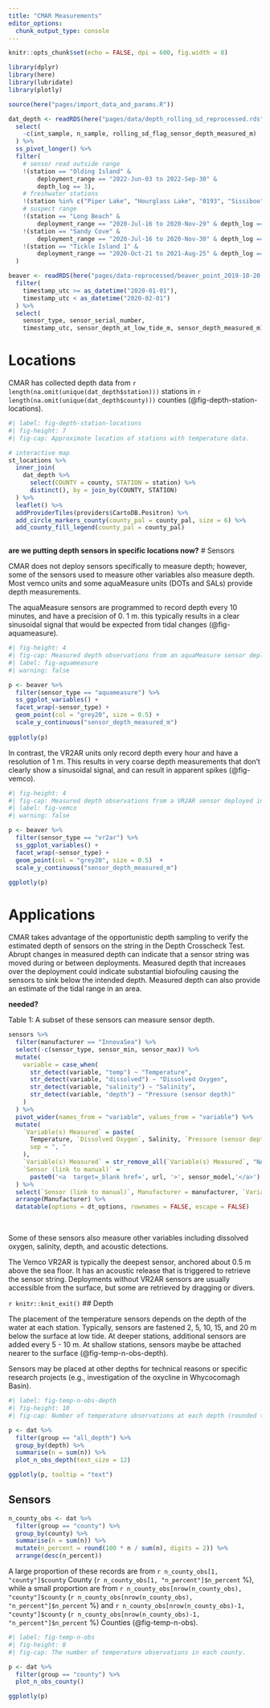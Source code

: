 ```yaml
---
title: "CMAR Measurements"
editor_options: 
  chunk_output_type: console
---
```



```r
knitr::opts_chunk$set(echo = FALSE, dpi = 600, fig.width = 8)

library(dplyr)
library(here)
library(lubridate)
library(plotly)

source(here("pages/import_data_and_params.R"))

dat_depth <- readRDS(here("pages/data/depth_rolling_sd_reprocessed.rds")) %>%
  select(
    -c(int_sample, n_sample, rolling_sd_flag_sensor_depth_measured_m)
  ) %>%
  ss_pivot_longer() %>%
  filter(
    # sensor read outside range
    !(station == "Olding Island" &
        deployment_range == "2022-Jun-03 to 2022-Sep-30" &
        depth_log == 3),
    # freshwater stations
    !(station %in% c("Piper Lake", "Hourglass Lake", "0193", "Sissiboo")),
    # suspect range
    !(station == "Long Beach" &
        deployment_range == "2020-Jul-16 to 2020-Nov-29" & depth_log == 5),
    !(station == "Sandy Cove" &
        deployment_range == "2020-Jul-16 to 2020-Nov-30" & depth_log == 5),
    !(station == "Tickle Island 1" &
        deployment_range == "2020-Oct-21 to 2021-Aug-25" & depth_log == 5)
  )

beaver <- readRDS(here("pages/data-reprocessed/beaver_point_2019-10-20.rds")) %>% 
  filter(
    timestamp_utc >= as_datetime("2020-01-01"),
    timestamp_utc < as_datetime("2020-02-01")
  ) %>% 
  select(
    sensor_type, sensor_serial_number, 
    timestamp_utc, sensor_depth_at_low_tide_m, sensor_depth_measured_m)

```

# Locations

CMAR has collected depth data from `r length(na.omit(unique(dat_depth$station)))` stations in `r length(na.omit(unique(dat_depth$county)))` counties (@fig-depth-station-locations). 

```r
#| label: fig-depth-station-locations
#| fig-height: 7
#| fig-cap: Approximate location of stations with temperature data. 

# interactive map
st_locations %>% 
  inner_join(
    dat_depth %>% 
      select(COUNTY = county, STATION = station) %>% 
      distinct(), by = join_by(COUNTY, STATION)
  ) %>% 
  leaflet() %>% 
  addProviderTiles(providers$CartoDB.Positron) %>% 
  add_circle_markers_county(county_pal = county_pal, size = 6) %>% 
  add_county_fill_legend(county_pal = county_pal)
  
```

**are we putting depth sensors in specific locations now?**
# Sensors

CMAR does not deploy sensors specifically to measure depth; however, some of the sensors used to measure other variables also measure depth. Most vemco units and some aquaMeasure units (DOTs and SALs) provide depth measurements.

The aquaMeasure sensors are programmed to record depth every 10 minutes, and have a precision of 0. 1 m. this typically results in a clear sinusoidal signal that would be expected from tidal changes (@fig-aquameasure).

```r
#| fig-height: 4
#| fig-cap: Measured depth observations from an aquaMeasure sensor deployed in January 2020 at Beaver Point.
#| label: fig-aquameasure
#| warning: false

p <- beaver %>% 
  filter(sensor_type == "aquameasure") %>% 
  ss_ggplot_variables() +
  facet_wrap(~sensor_type) +
  geom_point(col = "grey20", size = 0.5) +
  scale_y_continuous("sensor_depth_measured_m")
   
ggplotly(p)

```

In contrast, the VR2AR units only record depth every hour and have a resolution of 1 m. This results in very coarse depth measurements that don't clearly show a sinusoidal signal, and can result in apparent spikes (@fig-vemco). 

```r
#| fig-height: 4
#| fig-cap: Measured depth observations from a VR2AR sensor deployed in January 2020 at Beaver Point.
#| label: fig-vemco
#| warning: false

p <- beaver %>% 
  filter(sensor_type == "vr2ar") %>% 
  ss_ggplot_variables() +
  facet_wrap(~sensor_type) +
  geom_point(col = "grey20", size = 0.5)  +
  scale_y_continuous("sensor_depth_measured_m")
   
ggplotly(p)
```

# Applications

CMAR takes advantage of the opportunistic depth sampling to verify the estimated depth of sensors on the string in the Depth Crosscheck Test. Abrupt changes in measured depth can indicate that a sensor string was moved during or between deployments. Measured depth that increases over the deployment could indicate substantial biofouling causing the sensors to sink below the intended depth. Measured depth can also provide an estimate of the tidal range in an area.




**needed?**

Table 1: A subset of these sensors can measure sensor depth.
```r
sensors %>%
  filter(manufacturer == "InnovaSea") %>% 
  select(-c(sensor_type, sensor_min, sensor_max)) %>% 
  mutate(
    variable = case_when(
      str_detect(variable, "temp") ~ "Temperature",
      str_detect(variable, "dissolved") ~ "Dissolved Oxygen",
      str_detect(variable, "salinity") ~ "Salinity",
      str_detect(variable, "depth") ~ "Pressure (sensor depth)"
    )
  ) %>% 
  pivot_wider(names_from = "variable", values_from = "variable") %>% 
  mutate(
    `Variable(s) Measured` = paste(
      Temperature, `Dissolved Oxygen`, Salinity, `Pressure (sensor depth)`,
      sep = ", "
    ),
    `Variable(s) Measured` = str_remove_all(`Variable(s) Measured`, "NA,|, NA"),
    `Sensor (link to manual)` = 
      paste0('<a  target=_blank href=', url, '>', sensor_model,'</a>')
  ) %>% 
  select(`Sensor (link to manual)`, Manufacturer = manufacturer, `Variable(s) Measured`) %>%
  arrange(Manufacturer) %>% 
  datatable(options = dt_options, rownames = FALSE, escape = FALSE)
```

<br>

Some of these sensors also measure other variables including dissolved oxygen, salinity, depth, and acoustic detections.

The Vemco VR2AR is typically the deepest sensor, anchored about 0.5 m above the sea floor. It has an acoustic release that is triggered to retrieve the sensor string. Deployments without VR2AR sensors are usually accessible from the surface, but some are retrieved by dragging or divers.

`r knitr::knit_exit()`
## Depth

The placement of the temperature sensors depends on the depth of the water at each station. Typically, sensors are fastened 2, 5, 10, 15, and 20 m below the surface at low tide. At deeper stations, additional sensors are added every 5 - 10 m. At shallow stations, sensors maybe be attached nearer to the surface (@fig-temp-n-obs-depth).

Sensors may be placed at other depths for technical reasons or specific research projects (e.g., investigation of the oxycline in Whycocomagh Basin).

```r
#| label: fig-temp-n-obs-depth
#| fig-height: 10
#| fig-cap: Number of temperature observations at each depth (rounded to nearest whole number). Note that only depths with measurements are shown.

p <- dat %>%
  filter(group == "all_depth") %>%
  group_by(depth) %>%
  summarise(n = sum(n)) %>%
  plot_n_obs_depth(text_size = 12)

ggplotly(p, tooltip = "text")

```

## Sensors




```r

n_county_obs <- dat %>% 
  filter(group == "county") %>% 
  group_by(county) %>%  
  summarise(n = sum(n)) %>% 
  mutate(n_percent = round(100 * n / sum(n), digits = 2)) %>% 
  arrange(desc(n_percent))
```

A large proportion of these records are from `r n_county_obs[1, "county"]$county` County
(`r n_county_obs[1, "n_percent"]$n_percent` %), while a small proportion are from `r n_county_obs[nrow(n_county_obs), "county"]$county` (`r n_county_obs[nrow(n_county_obs), "n_percent"]$n_percent` %) and `r n_county_obs[nrow(n_county_obs)-1, "county"]$county` (`r n_county_obs[nrow(n_county_obs)-1, "n_percent"]$n_percent` %) Counties (@fig-temp-n-obs). 

```r
#| label: fig-temp-n-obs
#| fig-height: 8
#| fig-cap: The number of temperature observations in each county. 

p <- dat %>%
  filter(group == "county") %>% 
  plot_n_obs_county()

ggplotly(p)

```


